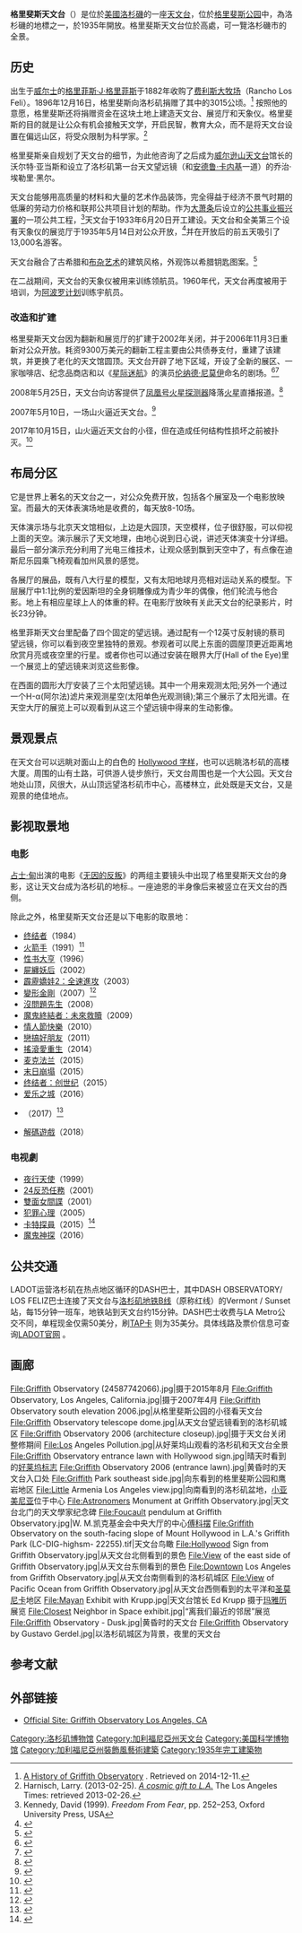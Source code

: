 {{noteTA
|G1=Show
|G2=Movie
}}
{{Infobox building
| name = 格里斐斯天文台
| native_name = Griffith Observatory
| former_names =
| alternate_names =
| image = Griffith observatory 2006.jpg
| alt =
| caption = 格里斐斯天文台，摄于2006年9月
| map_type = Los Angeles Central
| map_alt =
| map_caption = 天文台在洛杉矶的位置
| building_type =
| architectural_style = [[装饰风艺术|装饰风艺术]]
| structural_system =
| cost =
| client = 格里斐斯信托
| owner =
| current_tenants =
| landlord =
| location = {{USA}}[[加利福尼亚州|加利福尼亚州]][[洛杉矶|洛杉矶]]洛斯费利兹
| altitude = {{convert|346|m|ft|abbr=on|order=flip}}
| coordinates = {{coord|34.11856|-118.30037|region:US-CA|display=inline,title}}
| embedded = {{Designation list|embed=yes|designation1=Los Angeles|designation1_number=168|designation1_date=1976年11月17日}}
| start_date =  {{start date|1933|6|20}}
| completion_date =
| inauguration_date =
| renovation_date =
| demolition_date =
| destruction_date =
| height =
| diameter =
| floor_count =
| floor_area =
| main_contractor =
| architect = John C. Austin<br/>Frederick M. Ashley
| architecture_firm =
| structural_engineer =
| services_engineer =
| civil_engineer =
| awards =
| url = [http://griffithobservatory.org GriffithObservatory.org]
| references =
}}
'''格里斐斯天文台'''（{{lang-en|Griffith Observatory}}）是位於[[美國|美國]][[洛杉磯|洛杉磯]]的一座[[天文台|天文台]]，位於[[格里斐斯公园|格里斐斯公园]]中，為洛杉磯的地標之一，於1935年開放。格里斐斯天文台位於高處，可一覽洛杉磯市的全景。

== 历史 ==
出生于[[威尔士|威尔士]]的[[格里菲斯·J·格里菲斯|格里菲斯·J·格里菲斯]]于1882年收购了[[费利斯大牧场|费利斯大牧场]]（Rancho Los Feli）。1896年12月16日，格里斐斯向洛杉矶捐赠了其中的3015公顷。<ref name="griffithobservatory.org">[http://www.griffithobs.org/about/history.html A History of Griffith Observatory] {{Wayback|url=http://www.griffithobs.org/about/history.html |date=20150319072809 }}. Retrieved on 2014-12-11.</ref>
按照他的意愿，格里斐斯还将捐赠资金在这块土地上建造天文台、展览厅和天象仪。格里斐斯的目的就是让公众有机会接触天文学，开启民智，教育大众，而不是将天文台设置在偏远山区，将受众限制为科学家。<ref name="lat26">Harnisch, Larry. (2013-02-25). [http://www.latimes.com/news/local/la-me-harnisch-observatory-20130226,0,3814997.story ''A cosmic gift to L.A.''] {{Wayback|url=http://www.latimes.com/news/local/la-me-harnisch-observatory-20130226,0,3814997.story |date=20130312055724 }} The Los Angeles Times: retrieved 2013-02-26.</ref>

格里斐斯亲自规划了天文台的细节，为此他咨询了之后成为[[威尔逊山天文台|威尔逊山天文台]]馆长的沃尔特·亚当斯和设立了洛杉矶第一台天文望远镜（和[[安德鲁·卡内基|安德鲁·卡内基]]一道）的乔治·埃勒里·黑尔。

天文台能够用高质量的材料和大量的艺术作品装饰，完全得益于经济不景气时期的低廉的劳动力价格和联邦公共项目计划的帮助。作为[[大萧条|大萧条]]后设立的[[公共事业振兴署|公共事业振兴署]]的一项公共工程，<ref>Kennedy, David (1999). ''Freedom From Fear'', pp. 252–253, Oxford University Press, USA</ref>天文台于1933年6月20日开工建设。天文台和全美第三个设有天象仪的展览厅于1935年5月14日对公众开放，<ref name="ley196502">{{Cite magazine
 |last=Ley
 |first=Willy
 |author=
 |last2=
 |first2=
 |date=February 1965
 |title=Forerunners of the Planetarium
 |department=For Your Information
 |url=https://archive.org/stream/Galaxy_v23n02_1964-12#page/n93/mode/2up
 |magazine=Galaxy Science Fiction
 |pages=87-98
 |type=
}}</ref>并在开放后的前五天吸引了13,000名游客。

天文台融合了古希腊和[[布杂艺术|布杂艺术]]的建筑风格，外观饰以希腊钥匙图案。<ref>{{Cite web|url=http://griffithobservatory.org/about/obsrenovation2.html|title=Griffith Observatory - Renovation Continued|website=griffithobservatory.org|language=en-us|access-date=2018-04-06|archive-date=2018-06-13|archive-url=https://web.archive.org/web/20180613040815/http://griffithobservatory.org/about/obsrenovation2.html|dead-url=yes}}</ref> 

在二战期间，天文台的天象仪被用来训练领航员。1960年代，天文台再度被用于培训，为[[阿波罗计划|阿波罗计划]]训练宇航员。

=== 改造和扩建 ===
格里斐斯天文台因为翻新和展览厅的扩建于2002年关闭，并于2006年11月3日重新对公众开放。耗资9300万美元的翻新工程主要由公共债券支付，重建了该建筑，并更换了老化的天文馆圆顶。天文台开辟了地下区域，开设了全新的展区、一家咖啡店、纪念品商店和以《[[星际迷航|星际迷航]]》的演员[[伦纳德·尼莫伊|伦纳德·尼莫伊]]命名的剧场。<ref name="bdepthsofspace1">{{cite web |url=http://www.lacity.org/rap/observatory/exhibits/bdepthsofspace.html |title=Griffith Observatory Building Features-Gunther Depths of Space |publisher=Lacity.org |date= |accessdate=2009-02-05 |deadurl=yes |archiveurl=https://web.archive.org/web/20080117000013/http://www.lacity.org/rap/observatory/exhibits/bdepthsofspace.html |archivedate=2008-01-17 }}</ref><ref>{{cite web |url=http://www.lacity.org/rap/observatory/bnimoy.html |title=Griffith Observatory - Building Features: The Leonard Nimoy Event Horizon |publisher=Lacity.org |date= |accessdate=2009-02-05 |deadurl=yes |archiveurl=https://web.archive.org/web/20091101070739/http://www.lacity.org/rap/observatory/bnimoy.html |archivedate=2009-11-01 }}</ref>

2008年5月25日，天文台向访客提供了[[凤凰号火星探测器|凤凰号火星探测器]]降落[[火星|火星]]直播报道。<ref>{{cite web |url=http://www.griffithobservatory.org/pcalendar.html |title=Calendar of Events |publisher=Griffith Observatory |date= |accessdate=2009-02-05 |deadurl=yes |archiveurl=https://web.archive.org/web/20080513065226/http://www.griffithobservatory.org/pcalendar.html |archivedate=2008-05-13 }}</ref>

2007年5月10日，一场山火逼近天文台。<ref>{{cite news|title=Firefighters get L.A. blaze under control|url=http://www.cnn.com/2007/US/05/09/la.fire/index.html|accessdate=2015-06-09|work=[[CNN|CNN.com]]|date=2007-05-10|archiveurl=https://web.archive.org/web/20070513015901/http://www.cnn.com/2007/US/05/09/la.fire/index.html|archivedate=2007-05-13}}</ref>

2017年10月15日，山火逼近天文台的小径，但在造成任何结构性损坏之前被扑灭。<ref>{{Cite news|url=http://ktla.com/2017/10/15/lafd-battling-brush-fire-in-griffith-park/|title=LAFD Battles Brush Fire in Griffith Park|date=2017-10-16|work=KTLA|access-date=2018-04-06|language=en-US|archive-date=2018-04-07|archive-url=https://web.archive.org/web/20180407115808/http://ktla.com/2017/10/15/lafd-battling-brush-fire-in-griffith-park/|dead-url=no}}</ref>

== 布局分区 ==
它是世界上著名的天文台之一，对公众免费开放，包括各个展室及一个电影放映室。而最大的天体表演场地是收费的，每天放8-10场。

天体演示场与北京天文馆相似，上边是大园顶，天空模样，位子很舒服，可以仰视上面的天空。演示展示了天文地理，由地心说到日心说，讲述天体演变十分详细。最后一部分演示充分利用了光电三维技术，让观众感到飘到天空中了，有点像在迪斯尼乐园乘飞椅观看加州风景的感觉。

各展厅的展品，既有八大行星的模型，又有太阳地球月亮相对运动关系的模型。下层展厅中1:1比例的爱因斯坦的全身铜雕像成为青少年的偶像，他们轮流与他合影。地上有相应星球上人的体重的秤。在电影厅放映有关此天文台的纪录影片，时长23分钟。

格里菲斯天文台里配备了四个固定的望远镜。通过配有一个12英寸反射镜的蔡司望远镜，你可以看到夜空里独特的景观。参观者可以爬上东面的圆屋顶更近距离地欣赏月亮或夜空里的行星。或者你也可以通过安装在眼界大厅(Hall of the Eye)里一个展览上的望远镜来浏览这些影像。

在西面的圆形大厅安装了三个太阳望远镜。其中一个用来观测太阳;另外一个通过一个H-α(阿尔法)滤片来观测星空(太阳单色光观测镜);第三个展示了太阳光谱。在天空大厅的展览上可以观看到从这三个望远镜中得来的生动影像。

== 景观景点 ==
在天文台可以远眺对面山上的白色的 [[好莱坞标志|Hollywood 字样]]，也可以远眺洛杉矶的高楼大厦。周围的山有土路，可供游人徒步旅行，天文台周围也是一个大公园。天文台地处山顶，风很大，从山顶远望洛杉矶市中心，高楼林立，此处既是天文台，又是观景的绝佳地点。

== 影视取景地 ==
=== 电影 ===
[[占士·甸|占士·甸]]出演的电影《[[无因的反叛|无因的反叛]]》的两组主要镜头中出现了格里斐斯天文台的身影，这让天文台成为洛杉矶的地标.。一座迪恩的半身像后来被竖立在天文台的西侧。

除此之外，格里斐斯天文台还是以下电影的取景地：
{{Div col}}
*[[终结者|终结者]]（1984）
*[[火箭手|火箭手]]（1991）<ref>{{cite web |url=https://ew.com/article/1991/07/12/behind-scenes-rocketeer/ |title=Behind the scenes of ''The Rocketeer'' |website=Entertainment Weekly |date=1991-06-21 |access-date=2015-12-31 |archive-date=2015-11-29 |archive-url=https://web.archive.org/web/20151129144256/http://www.ew.com/article/1991/07/12/behind-scenes-rocketeer |dead-url=no }}</ref>
*[[性书大亨|性书大亨]]（1996）
*[[屍纏妖后|屍纏妖后]]（2002）
*[[霹靂嬌娃2：全速進攻|霹靂嬌娃2：全速進攻]]（2003）
*[[變形金剛_(2007年電影)|變形金剛]]（2007）<ref>{{cite news|title=The Making Of The Transformers Movie|work=Entertainment News International|date=2007-06-15|url=http://enewsi.com/news.php?catid=190&itemid=11213|accessdate=2007-06-16|deadurl=yes|archiveurl=https://web.archive.org/web/20070917001231/http://enewsi.com/news.php?catid=190&itemid=11213|archivedate=2007-09-17}}</ref>
*[[沒問題先生|沒問題先生]]（2008）
*[[魔鬼終結者：未來救贖|魔鬼終結者：未來救贖]]（2009）
*[[情人節快樂|情人節快樂]]（2010）
*[[戀搞好朋友|戀搞好朋友]]（2011）
*[[搖滾愛重生|搖滾愛重生]]（2014）
*[[麦克法兰|麦克法兰]]（2015）
*[[末日崩塌|末日崩塌]]（2015）
*[[终结者：创世纪|终结者：创世纪]]（2015）
*[[爱乐之城|爱乐之城]]（2016）
*{{link-en|魯蛇鳥經紀|Sandy Wexler}}（2017）<ref>{{cite web|last1=Dei Farrant|first1=Agnus|title=Adam Sandler shoots Netflix movie in Griffith Park|url=http://www.latimes.com/entertainment/envelope/cotown/la-et-ct-on-location-adam-sandler-sandy-wexler-netflix-20160809-snap-story.html|website=Los Angeles Times|publisher=[[Los_Angeles_Times|Los Angeles Times]]|archiveurl=https://web.archive.org/web/20170420100955/http://www.latimes.com/entertainment/envelope/cotown/la-et-ct-on-location-adam-sandler-sandy-wexler-netflix-20160809-snap-story.html|archivedate=2017-04-20|date=2016-08-10|dead-url=no}}</ref>
*[[解碼遊戲_(2018年美國電影)|解碼遊戲]]（2018）
{{Div col end}}

=== 电视劇 ===
*[[夜行天使|夜行天使]]（1999）
*[[24反恐任務|24反恐任務]]（2001）
*[[雙面女間諜|雙面女間諜]]（2001）
*[[犯罪心理_(电视剧)|犯罪心理]]（2005）
*[[卡特探員|卡特探員]]（2015）<ref>{{cite web|url=http://www.slashfilm.com/agent-carter-season-2/ |title=Exclusive: 'Marvel's Agent Carter' Producers on Season Two Villain, Hollywood Setting, and Action |last=Topel |first=Fred |publisher=/Film |date=2015-08-06 |accessdate=2015-08-07 |archiveurl=https://www.webcitation.org/6abYUpU9D?url=http://www.slashfilm.com/agent-carter-season-2/ |archivedate=2015-08-07 |deadurl=no }}</ref>
*[[魔鬼神探|魔鬼神探]]（2016）

== 公共交通 ==
LADOT运营洛杉矶在热点地区循环的DASH巴士，其中DASH OBSERVATORY​/​LOS FELIZ巴士连接了天文台与[[洛杉矶地铁B线|洛杉矶地铁B线]]（原称红线）的Vermont / Sunset站，每15分钟一班车，地铁站到天文台约15分钟。DASH巴士收费与LA Metro公交不同，单程现金仅需50美分，刷[https://www.taptogo.net/ TAP卡] {{Wayback|url=https://www.taptogo.net/ |date=20210608105730 }}则为35美分。具体线路及票价信息可查询[https://www.ladottransit.com/ LADOT官网] {{Wayback|url=https://www.ladottransit.com/ |date=20210419233222 }}。

== 画廊 ==
<gallery class="center">
File:Griffith Observatory (24587742066).jpg|摄于2015年8月
File:Griffith Observatory, Los Angeles, California.jpg|摄于2007年4月
File:Griffith Observatory south elevation 2006.jpg|从格里斐斯公园的小径看天文台
File:Griffith Observatory telescope dome.jpg|从天文台望远镜看到的洛杉矶城区
File:Griffith Observatory 2006 (architecture closeup).jpg|摄于天文台关闭整修期间
File:Los Angeles Pollution.jpg|从好莱坞山观看的洛杉矶和天文台全景
File:Griffith Observatory entrance lawn with Hollywood sign.jpg|晴天时看到的[[好莱坞标志|好莱坞标志]]
File:Griffith Observatory 2006 (entrance lawn).jpg|黄昏时的天文台入口处
File:Griffith Park southeast side.jpg|向东看到的格里斐斯公园和鹰岩地区
File:Little Armenia Los Angeles view.jpg|向南看到的洛杉矶盆地，[[小亚美尼亚|小亚美尼亚]]位于中心
File:Astronomers Monument at Griffith Observatory.jpg|天文台北门的天文學家纪念碑
File:Foucault pendulum at Griffith Observatory.jpg|W. M.凯克基金会中央大厅的中心[[傅科摆|傅科摆]]
File:Griffith Observatory on the south-facing slope of Mount Hollywood in L.A.'s Griffith Park (LC-DIG-highsm- 22255).tif|天文台鸟瞰
File:Hollywood Sign from Griffith Observatory.jpg|从天文台北侧看到的景色
File:View of the east side of Griffith Observatory.jpg|从天文台东侧看到的景色
File:Downtown Los Angeles from Griffith Observatory.jpg|从天文台南侧看到的洛杉矶城区
File:View of Pacific Ocean from Griffith Observatory.jpg|从天文台西侧看到的太平洋和[[圣莫尼卡|圣莫尼卡]]地区
File:Mayan Exhibit with Krupp.jpg|天文台馆长 Ed Krupp 摄于[[玛雅历|玛雅历]]展览
File:Closest Neighbor in Space exhibit.jpg|“离我们最近的邻居”展览
File:Griffith Observatory - Dusk.jpg|黄昏时的天文台
File:Griffith Observatory by Gustavo Gerdel.jpg|以洛杉矶城区为背景，夜里的天文台
</gallery>

== 参考文献 ==
{{reflist}}

== 外部链接 ==
*[http://www.griffithobservatory.org/ Official Site: Griffith Observatory Los Angeles, CA] {{Wayback|url=http://www.griffithobservatory.org/ |date=20110707132652 }}
{{Commons category}}

[[Category:洛杉矶博物馆|Category:洛杉矶博物馆]]
[[Category:加利福尼亞州天文台|Category:加利福尼亞州天文台]]
[[Category:美国科学博物馆|Category:美国科学博物馆]]
[[Category:加利福尼亞州裝飾風藝術建築|Category:加利福尼亞州裝飾風藝術建築]]
[[Category:1935年完工建築物|Category:1935年完工建築物]]